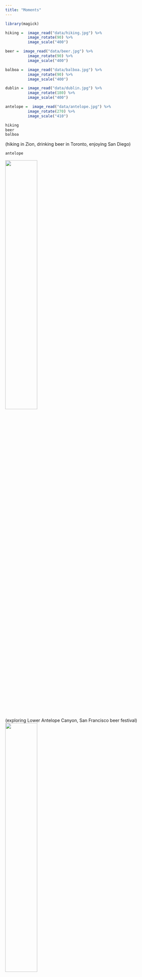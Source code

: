 ```yaml
---
title: "Moments"
---
```


```r
library(magick)

hiking =  image_read("data/hiking.jpg") %>% 
          image_rotate(90) %>% 
          image_scale("400")
```


```r
beer =  image_read("data/beer.jpg") %>% 
          image_rotate(90) %>% 
          image_scale("400")
```


```r
balboa =  image_read("data/balboa.jpg") %>% 
          image_rotate(90) %>% 
          image_scale("400")
```

```r
dublin =  image_read("data/dublin.jpg") %>% 
          image_rotate(180) %>% 
          image_scale("400")
```

```r
antelope =  image_read("data/antelope.jpg") %>% 
          image_rotate(270) %>% 
          image_scale("410")
```

```r
hiking
beer
balboa
```

(hiking in Zion, drinking beer in Toronto, enjoying San Diego)
```r
antelope
```
<img src="data/beerfest.jpg" style="width:45%">

(exploring Lower Antelope Canyon, San Francisco beer festival)
<img src="data/snow.jpg"  style="width:45%">

(somewhere near Tahoe)






